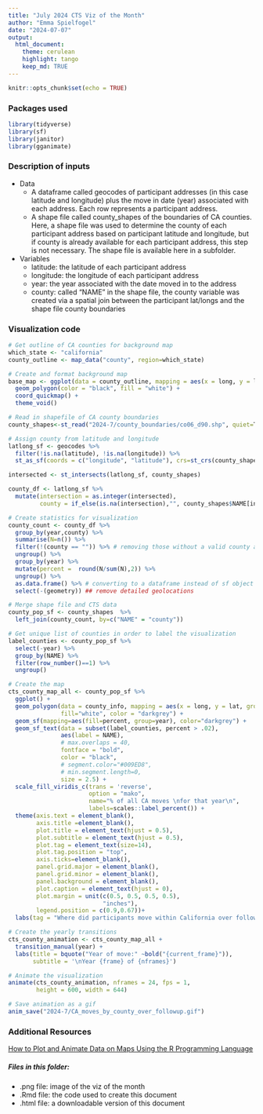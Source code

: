 ```yaml
---
title: "July 2024 CTS Viz of the Month"
author: "Emma Spielfogel"
date: "2024-07-07"
output:
  html_document:
    theme: cerulean
    highlight: tango
    keep_md: TRUE
---
```


```r
knitr::opts_chunk$set(echo = TRUE)
```

### Packages used

```r
library(tidyverse)
library(sf)
library(janitor)
library(gganimate)
```

### Description of inputs

-   Data
    -   A dataframe called geocodes of participant addresses (in this case latitude and longitude) plus the move in date (year) associated with each address. Each row represents a participant address.
    -   A shape file called county_shapes of the boundaries of CA counties. Here, a shape file was used to determine the county of each participant address based on participant latitude and longitude, but if county is already available for each participant address, this step is not necessary. The shape file is available here in a subfolder.
-   Variables
    -   latitude: the latitude of each participant address
    -   longitude: the longitude of each participant address
    -   year: the year associated with the date moved in to the address
    -   county: called "NAME" in the shape file, the county variable was created via a spatial join between the participant lat/longs and the shape file county boundaries

### Visualization code

```r
# Get outline of CA counties for background map
which_state <- "california"
county_outline <- map_data("county", region=which_state)

# Create and format background map
base_map <- ggplot(data = county_outline, mapping = aes(x = long, y = lat, group = group)) +
  geom_polygon(color = "black", fill = "white") +
  coord_quickmap() +
  theme_void() 

# Read in shapefile of CA county boundaries
county_shapes<-st_read("2024-7/county_boundaries/co06_d90.shp", quiet=T)

# Assign county from latitude and longitude
latlong_sf <- geocodes %>%
  filter(!is.na(latitude), !is.na(longitude)) %>%
  st_as_sf(coords = c("longitude", "latitude"), crs=st_crs(county_shapes))

intersected <- st_intersects(latlong_sf, county_shapes)

county_df <- latlong_sf %>%
  mutate(intersection = as.integer(intersected),
         county = if_else(is.na(intersection),"", county_shapes$NAME[intersection]))

# Create statistics for visualization
county_count <- county_df %>% 
  group_by(year,county) %>% 
  summarise(N=n()) %>% 
  filter(!(county == "")) %>% # removing those without a valid county assignment
  ungroup() %>% 
  group_by(year) %>%
  mutate(percent =  round(N/sum(N),2)) %>% 
  ungroup() %>%
  as.data.frame() %>% # converting to a dataframe instead of sf object to
  select(-(geometry)) ## remove detailed geolocations

# Merge shape file and CTS data
county_pop_sf <- county_shapes  %>%
  left_join(county_count, by=c("NAME" = "county"))

# Get unique list of counties in order to label the visualization
label_counties <- county_pop_sf %>% 
  select(-year) %>% 
  group_by(NAME) %>% 
  filter(row_number()==1) %>% 
  ungroup()

# Create the map
cts_county_map_all <- county_pop_sf %>% 
  ggplot() +
  geom_polygon(data = county_info, mapping = aes(x = long, y = lat, group = group),
               fill="white", color = "darkgrey") +
  geom_sf(mapping=aes(fill=percent, group=year), color="darkgrey") +
  geom_sf_text(data = subset(label_counties, percent > .02),
               aes(label = NAME),
               # max.overlaps = 40,
               fontface = "bold",
               color = "black",
               # segment.color="#009ED8",
               # min.segment.length=0,
               size = 2.5) +
  scale_fill_viridis_c(trans = 'reverse',
                       option = "mako",
                       name="% of all CA moves \nfor that year\n",
                       labels=scales::label_percent()) +
  theme(axis.text = element_blank(), 
        axis.title =element_blank(),
        plot.title = element_text(hjust = 0.5),
        plot.subtitle = element_text(hjust = 0.5),
        plot.tag = element_text(size=14),
        plot.tag.position = "top",
        axis.ticks=element_blank(), 
        panel.grid.major = element_blank(), 
        panel.grid.minor = element_blank(), 
        panel.background = element_blank(), 
        plot.caption = element_text(hjust = 0),
        plot.margin = unit(c(0.5, 0.5, 0.5, 0.5), 
                           "inches"),
        legend.position = c(0.9,0.67))+
  labs(tag = "Where did participants move within California over follow-up?\n\n")

# Create the yearly transitions
cts_county_animation <- cts_county_map_all +
  transition_manual(year) +
  labs(title = bquote("Year of move:" ~bold("{current_frame}")),
       subtitle = '\nYear {frame} of {nframes}')

# Animate the visualization
animate(cts_county_animation, nframes = 24, fps = 1,
        height = 600, width = 644)

# Save animation as a gif
anim_save("2024-7/CA_moves_by_county_over_followup.gif")
```

### Additional Resources

[How to Plot and Animate Data on Maps Using the R Programming Language](https://conservancy.umn.edu/server/api/core/bitstreams/ba6ea265-c865-48d2-bcf4-e287542efd9a/content)

##### Files in this folder:

-   .png file: image of the viz of the month
-   .Rmd file: the code used to create this document
-   .html file: a downloadable version of this document
